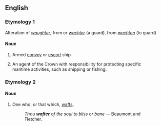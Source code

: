 ==English==

===Etymology 1===
Alteration of {{etyl|enm|en}} ''[[waughter]]'', from {{etyl|dum|en}} or {{etyl|gml|en}} ''[[wachter]]'' (a guard), from ''[[wachten]]'' (to guard)

====Noun====
{{en-noun}}

# {{lb|en|obsolete}} Armed [[convoy]] or [[escort]] ship
# {{lb|en|obsolete}} An agent of the Crown with responsibility for protecting specific maritime activities, such as shipping or fishing.

===Etymology 2===
{{suffix|waft|er|lang=en}}

====Noun====
{{en-noun}}

# One who, or that which, [[waft]]s.
#: ''Thou '''wafter''' of the soul to bliss or bane'' &mdash; Beaumont and Fletcher.